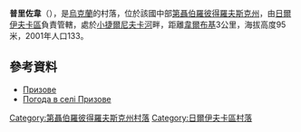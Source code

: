 {{coord|48|42|39|N|35|57|10|E|scale:30000_region:UA|display=title}}

'''普里佐韋'''（{{lang-uk|Призове}}），是[[烏克蘭|烏克蘭]]的村落，位於該國中部[[第聶伯羅彼得羅夫斯克州|第聶伯羅彼得羅夫斯克州]]，由[[日爾伊夫卡區|日爾伊夫卡區]]負責管轄，處於[[小捷爾尼夫卡河|小捷爾尼夫卡河]]畔，距離[[韋爾布基_(巴甫洛格勒區)|韋爾布基]]3公里，海拔高度95米，2001年人口133。

==參考資料==
* [http://gska2.rada.gov.ua/pls/z7502/A005?rdat1=06.12.2007&rf7571=6825 Призове]{{dead link|date=2018年3月 |bot=InternetArchiveBot |fix-attempted=yes }}
* [http://weather.in.ua/ua/dnepropetrovskaja/21584 Погода в селі Призове] {{Wayback|url=http://weather.in.ua/ua/dnepropetrovskaja/21584 |date=20160607160533 }}

{{DEFAULTSORT:Призове}}
[[Category:第聶伯羅彼得羅夫斯克州村落|Category:第聶伯羅彼得羅夫斯克州村落]]
[[Category:日爾伊夫卡區村落|Category:日爾伊夫卡區村落]]


{{Dnipropetrovsk-geo-stub}}